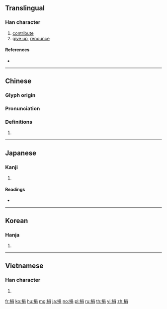 ==Translingual==

===Han character===
{{Han char|rn=64|rad=手|as=07|sn=10|four=56027|canj=QRB|ids=⿰扌肙}}

# [[contribute]]
# [[give up]], [[renounce]]

====References====
* {{Han ref|kx=0434.020|dkj=12150|dj=0783.090|hdz=31882.060|uh=6350|ud=25424|bh=AEBD|bd=44733}}

----

==Chinese==
{{zh-forms}}

===Glyph origin===
{{Han etym}}

===Pronunciation===
{{zh-pron
|m=juān
|ma=Zh-juan.ogg
|c=gyun1
|h=pfs=kiên
|md=
|mn=koan
|w=
|mc=y
|oc=y
|cat=
}}

===Definitions===
{{zh-hanzi}}

# {{rfdef|lang=zh}}

----

==Japanese==

===Kanji===
{{ja-kanji|grade=|rs=手07}}

# {{defn|lang=ja|sort=手07}}

====Readings====
* {{ja-readings|on=[[えん]] (en), [[けん]] (ken)|kun=[[すてる]] (suteru), [[あたえる]] (ataeru)}}

----

==Korean==

===Hanja===
{{ko-hanja|hangeul=연|eumhun=|rv=yeon|mr=yŏn|y=yen}}

# {{defn|lang=ko|sort=手07}}

----

==Vietnamese==

===Han character===
{{vi-hantu|[[quyên]], [[quen]], [[quên]]|rs=手07}}

# {{defn|lang=vi|sort=手07}}

[[fr:捐]]
[[ko:捐]]
[[hu:捐]]
[[mg:捐]]
[[ja:捐]]
[[no:捐]]
[[pl:捐]]
[[ru:捐]]
[[th:捐]]
[[vi:捐]]
[[zh:捐]]